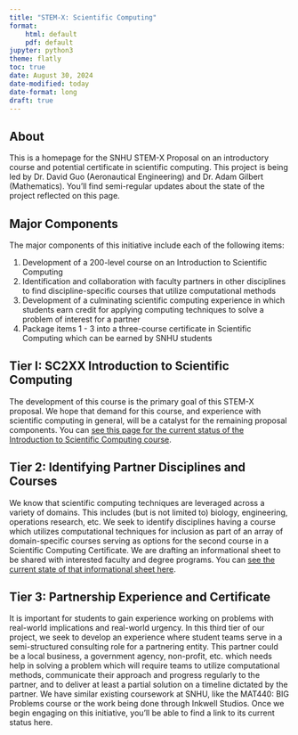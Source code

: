 ```yaml
---
title: "STEM-X: Scientific Computing"
format: 
    html: default
    pdf: default
jupyter: python3
theme: flatly
toc: true
date: August 30, 2024
date-modified: today
date-format: long
draft: true
---
```


## About

This is a homepage for the SNHU STEM-X Proposal on an introductory course and potential certificate in scientific computing. This project is being led by Dr. David Guo (Aeronautical Engineering) and Dr. Adam Gilbert (Mathematics). You'll find semi-regular updates about the state of the project reflected on this page.
 
## Major Components

The major components of this initiative include each of the following items:

1. Development of a 200-level course on an Introduction to Scientific Computing
2. Identification and collaboration with faculty partners in other disciplines to find discipline-specific courses that utilize computational methods
3. Development of a culminating scientific computing experience in which students earn credit for applying computing techniques to solve a problem of interest for a partner
4. Package items 1 - 3 into a three-course certificate in Scientific Computing which can be earned by SNHU students

## Tier I: SC2XX Introduction to Scientific Computing

The development of this course is the primary goal of this STEM-X proposal. We hope that demand for this course, and experience with scientific computing in general, will be a catalyst for the remaining proposal components. You can [see this page for the current status of the Introduction to Scientific Computing course](https://agmath.github.io/ScientificComputingCourse/IntroSciComputing.html).

## Tier 2: Identifying Partner Disciplines and Courses

We know that scientific computing techniques are leveraged across a variety of domains. This includes (but is not limited to) biology, engineering, operations research, etc. We seek to identify disciplines having a course which utilizes computational techniques for inclusion as part of an array of domain-specific courses serving as options for the second course in a Scientific Computing Certificate. We are drafting an informational sheet to be shared with interested faculty and degree programs. You can [see the current state of that informational sheet here](https://agmath.github.io/ScientificComputingCourse/information_sheet.html).

## Tier 3: Partnership Experience and Certificate

It is important for students to gain experience working on problems with real-world implications and real-world urgency. In this third tier of our project, we seek to develop an experience where student teams serve in a semi-structured consulting role for a partnering entity. This partner could be a local business, a government agency, non-profit, etc. which needs help in solving a problem which will require teams to utilize computational methods, communicate their approach and progress regularly to the partner, and to deliver at least a partial solution on a timeline dictated by the partner. We have similar existing coursework at SNHU, like the MAT440: BIG Problems course or the work being done through Inkwell Studios. Once we begin engaging on this initiative, you'll be able to find a link to its current status here.